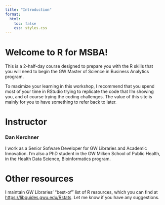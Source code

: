 ```yaml
---
title: "Introduction"
format:
  html:
    toc: false
    css: styles.css
---
```


# Welcome to R for MSBA!

This is a 2-half-day course designed to prepare you with the R skills that you will need to begin the GW Master of Science in Business Analytics program.

To maximize your learning in this workshop, I recommend that you spend most of your time in RStudio trying to replicate the code that I'm showing you, and of course trying the coding challenges.  The value of this site is mainly for you to have something to refer back to later.

# Instructor

### Dan Kerchner

I work as a Senior Sofware Developer for GW Libraries and Academic Innovation.  I'm also a PhD student in the GW Milken School of Public Health, in the Health Data Science, Bioinformatics program.

# Other resources

I maintain GW Libraries' "best-of" list of R resources, which you can find at [https://libguides.gwu.edu/Rstats](https://libguides.gwu.edu/Rstats){target="_blank"}.  Let me know if you have any suggestions.


